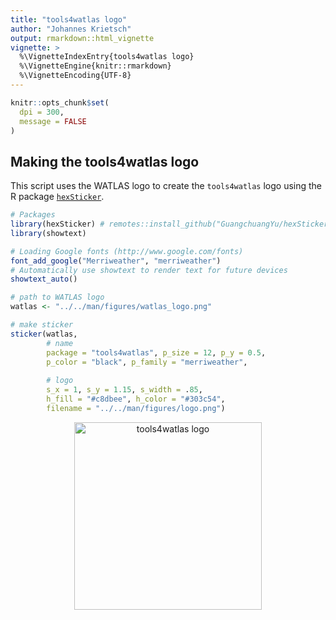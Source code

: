 ```yaml
---
title: "tools4watlas logo"
author: "Johannes Krietsch"
output: rmarkdown::html_vignette
vignette: >
  %\VignetteIndexEntry{tools4watlas logo}
  %\VignetteEngine{knitr::rmarkdown}
  %\VignetteEncoding{UTF-8}
---
```


```r
knitr::opts_chunk$set(
  dpi = 300,
  message = FALSE
)
```

## Making the tools4watlas logo

This script uses the WATLAS logo to create the `tools4watlas` logo using the R package [`hexSticker`](https://github.com/GuangchuangYu/hexSticker). 

```r
# Packages
library(hexSticker) # remotes::install_github("GuangchuangYu/hexSticker")
library(showtext)

# Loading Google fonts (http://www.google.com/fonts)
font_add_google("Merriweather", "merriweather")
# Automatically use showtext to render text for future devices
showtext_auto()

# path to WATLAS logo
watlas <- "../../man/figures/watlas_logo.png"

# make sticker
sticker(watlas, 
        # name
        package = "tools4watlas", p_size = 12, p_y = 0.5,
        p_color = "black", p_family = "merriweather",
        
        # logo
        s_x = 1, s_y = 1.15, s_width = .85,
        h_fill = "#c8dbee", h_color = "#303c54",
        filename = "../../man/figures/logo.png")

```
<p align="middle">
    <a>
        <img src="../../man/figures/logo.png" align="middle" height="300" alt="tools4watlas logo"/>
    </a>
</p>
